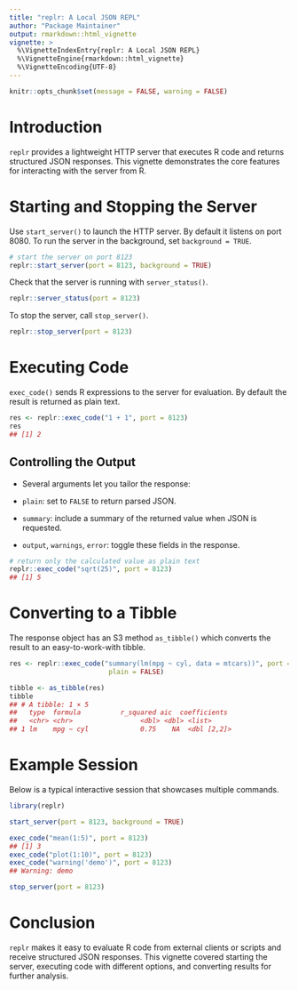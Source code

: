 ```yaml
---
title: "replr: A Local JSON REPL"
author: "Package Maintainer"
output: rmarkdown::html_vignette
vignette: >
  %\VignetteIndexEntry{replr: A Local JSON REPL}
  %\VignetteEngine{rmarkdown::html_vignette}
  %\VignetteEncoding{UTF-8}
---
```


```r
knitr::opts_chunk$set(message = FALSE, warning = FALSE)
```

# Introduction

`replr` provides a lightweight HTTP server that executes R code and returns
structured JSON responses. This vignette demonstrates the core features for
interacting with the server from R.

# Starting and Stopping the Server

Use `start_server()` to launch the HTTP server. By default it listens on port
8080. To run the server in the background, set `background = TRUE`.

```r
# start the server on port 8123
replr::start_server(port = 8123, background = TRUE)
```

Check that the server is running with `server_status()`.

```r
replr::server_status(port = 8123)
```

To stop the server, call `stop_server()`.

```r
replr::stop_server(port = 8123)
```

# Executing Code

`exec_code()` sends R expressions to the server for evaluation. By default the
result is returned as plain text.

```r
res <- replr::exec_code("1 + 1", port = 8123)
res
## [1] 2
```

## Controlling the Output

- Several arguments let you tailor the response:

- `plain`: set to `FALSE` to return parsed JSON.
- `summary`: include a summary of the returned value when JSON is requested.
- `output`, `warnings`, `error`: toggle these fields in the response.

```r
# return only the calculated value as plain text
replr::exec_code("sqrt(25)", port = 8123)
## [1] 5
```

# Converting to a Tibble

The response object has an S3 method `as_tibble()` which converts the result to
an easy-to-work-with tibble.

```r
res <- replr::exec_code("summary(lm(mpg ~ cyl, data = mtcars))", port = 8123,
                         plain = FALSE)

tibble <- as_tibble(res)
tibble
## # A tibble: 1 × 5
##   type  formula          r_squared aic  coefficients
##   <chr> <chr>                 <dbl> <dbl> <list>
## 1 lm    mpg ~ cyl             0.75    NA  <dbl [2,2]>
```

# Example Session

Below is a typical interactive session that showcases multiple commands.

```r
library(replr)

start_server(port = 8123, background = TRUE)

exec_code("mean(1:5)", port = 8123)
## [1] 3
exec_code("plot(1:10)", port = 8123)
exec_code("warning('demo')", port = 8123)
## Warning: demo

stop_server(port = 8123)
```

# Conclusion

`replr` makes it easy to evaluate R code from external clients or scripts and
receive structured JSON responses. This vignette covered starting the server,
executing code with different options, and converting results for further
analysis.

